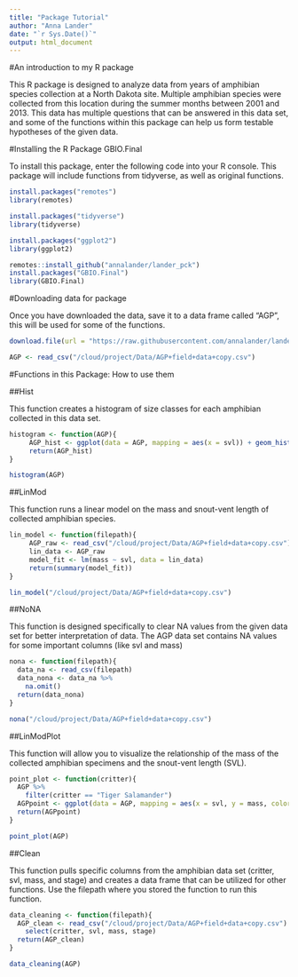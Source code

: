```yaml
---
title: "Package Tutorial"
author: "Anna Lander"
date: "`r Sys.Date()`"
output: html_document
---
```



#An introduction to my R package

This R package is designed to analyze data from years of amphibian species collection at a North Dakota site. Multiple amphibian species were collected from this location during the summer months between 2001 and 2013. This data has multiple questions that can be answered in this data set, and some of the functions within this package can help us form testable hypotheses of the given data. 

#Installing the R Package GBIO.Final

To install this package, enter the following code into your R console. This package will include functions from tidyverse, as well as original functions.

```r

install.packages("remotes")
library(remotes)

install.packages("tidyverse")
library(tidyverse)

install.packages("ggplot2")
library(ggplot2)


```
```r
remotes::install_github("annalander/lander_pck")
install.packages("GBIO.Final")
library(GBIO.Final)
```


#Downloading data for package

Once you have downloaded the data, save it to a data frame called "AGP", this will be used for some of the functions. 

```r
download.file(url = "https://raw.githubusercontent.com/annalander/lander_pck/master/Data/AGP%2Bfield%2Bdata%2Bcopy.csv", destfile = "/cloud/project/Data/AGP+field+data+copy.csv")

AGP <- read_csv("/cloud/project/Data/AGP+field+data+copy.csv")
```



#Functions in this Package: How to use them

##Hist

This function creates a histogram of size classes for each amphibian collected in this data set.

```r

histogram <- function(AGP){
     AGP_hist <- ggplot(data = AGP, mapping = aes(x = svl)) + geom_histogram() + labs(title = "Snout-Vent Length in Amphibians", x = "Snout-Vent Length (mm)", y = "Number of Individuals") + xlim(0, 150)
     return(AGP_hist)
}

histogram(AGP)

```


##LinMod

This function runs a linear model on the mass and snout-vent length of collected amphibian species. 

```r

lin_model <- function(filepath){
     AGP_raw <- read_csv("/cloud/project/Data/AGP+field+data+copy.csv")
     lin_data <- AGP_raw
     model_fit <- lm(mass ~ svl, data = lin_data)
     return(summary(model_fit))
}

lin_model("/cloud/project/Data/AGP+field+data+copy.csv")

```


##NoNA

This function is designed specifically to clear NA values from the given data set for better interpretation of data. The AGP data set contains NA values for some important columns (like svl and mass)

```r

nona <- function(filepath){
  data_na <- read_csv(filepath)
  data_nona <- data_na %>% 
    na.omit()
  return(data_nona)
}

nona("/cloud/project/Data/AGP+field+data+copy.csv")

```


##LinModPlot

This function will allow you to visualize the relationship of the mass of the collected amphibian specimens and the snout-vent length (SVL).

```r

point_plot <- function(critter){
  AGP %>% 
    filter(critter == "Tiger Salamander") 
  AGPpoint <- ggplot(data = AGP, mapping = aes(x = svl, y = mass, color = stage)) + geom_point() + xlim(0,150) + ylim(0,150) + labs(title = "Relationship Between Mass and Snout-Vent Length in Amphibians", x = "Snout-Vent Length (mm)", y = "Mass (g)")
  return(AGPpoint)
}

point_plot(AGP)

```


##Clean

This function pulls specific columns from the amphibian data set (critter, svl, mass, and stage) and creates a data frame that can be utilized for other functions. Use the filepath where you stored the function to run this function. 

```r

data_cleaning <- function(filepath){
  AGP_clean <- read_csv("/cloud/project/Data/AGP+field+data+copy.csv") %>% 
    select(critter, svl, mass, stage)
  return(AGP_clean)
}

data_cleaning(AGP)

```

